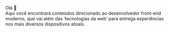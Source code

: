 Olá 👋<br />
Aqui você encontrará conteúdos direcionado ao desenvolvedor front-end moderno, que vai além das ‘tecnologias da web’ para entrega experiências nos mais diversos dispositivos atuais.
